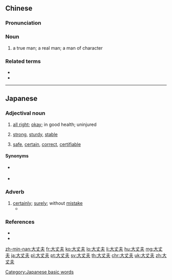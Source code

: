 ==Chinese==
{{zh-forms|type=12}}

===Pronunciation===
{{zh-pron
|m=dàzhàngfū
|c=daai6 zoeng6 fu1
|h=pfs=thai-chhong-fû
|mn=tāi-tiōng-hu
|cat=n
}}

===Noun===
{{zh-noun}}

# {{lb|zh|literary}} a true man; a real man; a man of character

===Related terms===
* {{zh-l|丈夫|husband}}
* {{zh-l|男子漢}}

----

==Japanese==
{{ja-kanjitab|だい|じょう|ぶ|yomi=o}}

===Adjectival noun===
{{ja-adj|infl=na|だいじょうぶ|hhira=だいぢやうぶ}}

# {{lb|ja|of a person}} [[all right]]; [[okay]]; in good health; uninjured
#: {{ja-usex|'''大%丈%夫'''ですか。|'''だい%じょう%ぶ''' です か。|Are you '''all right'''?}}
# {{lb|ja|of an object}} [[strong]], [[sturdy]], [[stable]]
# [[safe]], [[certain]], [[correct]], [[certifiable]]

====Synonyms====
* {{sense|all right or strong}} {{ja-r|しっかり}}
* {{sense|certain}} {{ja-r|確か|たしか}}

===Adverb===
{{ja-pos|だいじょうぶ|adverb|hhira=だいぢやうぶ}}

# [[certainly]]; [[surely]]; without [[mistake]]
#* {{quote-book|genre=fiction||{{w|Mitsuru Adachi}}|{{w|lang=ja|ショートプログラム (漫画)|{{lang|ja|ショート・プログラム}}}}|trans-title={{w|Short Program (manga)|Short Program}}|location=Tokyo|publisher=Shogakukan|date=Feb 20 1996|edition=25th|origdate=Feb 15 1988|isbn=4-09-121881-4|volume=1||283|chapter={{lang|ja|なにがなんだか 後編}}|trans-chapter=Who Is Who: Last Chapter|{{ja-usex|'''大%丈%夫'''%受かります！|'''だい%じょう%ぶ'''% うかります！|You'll definitely pass!}}{{ja-usex|ほんとに⁉|^ほんと に⁉|Really!?}}|language=Japanese}}

===References===
* {{R:Shogakukan}}
* {{R:Meikyo}}

[[Category:Japanese basic words]]

[[zh-min-nan:大丈夫]]
[[fr:大丈夫]]
[[ko:大丈夫]]
[[lo:大丈夫]]
[[li:大丈夫]]
[[hu:大丈夫]]
[[mg:大丈夫]]
[[ja:大丈夫]]
[[pl:大丈夫]]
[[pt:大丈夫]]
[[sv:大丈夫]]
[[th:大丈夫]]
[[chr:大丈夫]]
[[uk:大丈夫]]
[[zh:大丈夫]]